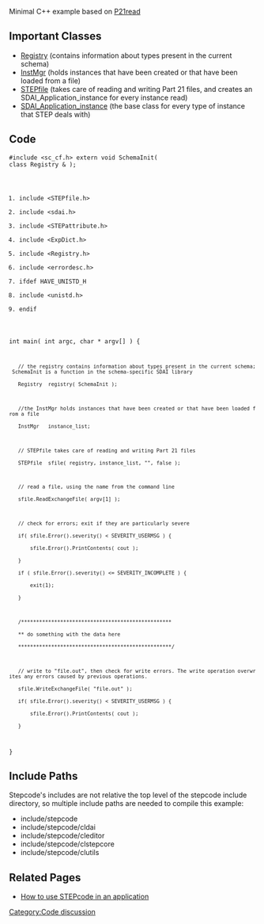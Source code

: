 [[Category:Code discussion]]
Minimal C++ example based on [[P21read]]

== Important Classes ==
* [http://stepcode.org/doxygen/class_registry.html Registry] (contains information about types present in the current schema)
* [http://stepcode.org/doxygen/class_inst_mgr.html InstMgr] (holds instances that have been created or that have been loaded from a file)
* [http://stepcode.org/doxygen/class_s_t_e_pfile.html STEPfile] (takes care of reading and writing Part 21 files, and creates an SDAI_Application_instance for every instance read)
* [http://stepcode.org/doxygen/class_s_d_a_i___application__instance.html SDAI_Application_instance] (the base class for every type of instance that STEP deals with)

== Code ==
<code lang='C++'>#include <sc_cf.h>
extern void SchemaInit( class Registry & );
#include <STEPfile.h>
#include <sdai.h>
#include <STEPattribute.h>
#include <ExpDict.h>
#include <Registry.h>
#include <errordesc.h>
#ifdef HAVE_UNISTD_H
# include <unistd.h>
#endif

int main( int argc, char * argv[] ) {

    // the registry contains information about types present in the current schema; SchemaInit is a function in the schema-specific SDAI library
    Registry  registry( SchemaInit );

    //the InstMgr holds instances that have been created or that have been loaded from a file
    InstMgr   instance_list;

    // STEPfile takes care of reading and writing Part 21 files
    STEPfile  sfile( registry, instance_list, "", false );

    // read a file, using the name from the command line
    sfile.ReadExchangeFile( argv[1] );

    // check for errors; exit if they are particularly severe
    if( sfile.Error().severity() < SEVERITY_USERMSG ) {
        sfile.Error().PrintContents( cout );
    }
    if ( sfile.Error().severity() <= SEVERITY_INCOMPLETE ) {
        exit(1);
    }

    /**************************************************
    ** do something with the data here
    ***************************************************/

    // write to "file.out", then check for write errors. The write operation overwrites any errors caused by previous operations.
    sfile.WriteExchangeFile( "file.out" );
    if( sfile.Error().severity() < SEVERITY_USERMSG ) {
        sfile.Error().PrintContents( cout );
    }
}</code>

== Include Paths ==

Stepcode's includes are not relative the top level of the stepcode include directory, so multiple include paths are needed to compile this example:

* include/stepcode
* include/stepcode/cldai
* include/stepcode/cleditor
* include/stepcode/clstepcore
* include/stepcode/clutils

== Related Pages ==
* [[How to use STEPcode in an application]]